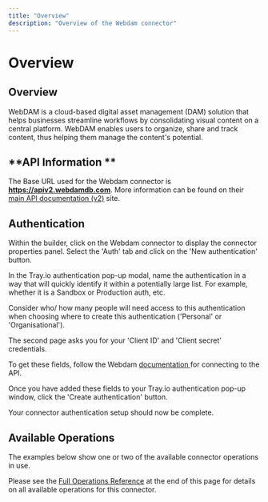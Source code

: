 ```yaml
---
title: "Overview"
description: "Overview of the Webdam connector"
---
```


# Overview

## Overview

WebDAM is a cloud-based digital asset management (DAM) solution that helps businesses streamline workflows by consolidating visual content on a central platform. WebDAM enables users to organize, share and track content, thus helping them manage the content's potential.

## **API Information **

The Base URL used for the Webdam connector is **https://apiv2.webdamdb.com**. More information can be found on their [main API documentation (v2)](https://www.damsuccess.com/hc/en-us/articles/202134055-REST-API) site.

## Authentication

Within the builder, click on the Webdam connector to display the connector properties panel. Select the 'Auth' tab and click on the 'New authentication' button.

In the Tray.io authentication pop-up modal, name the authentication in a way that will quickly identify it within a potentially large list. For example, whether it is a Sandbox or Production auth, etc.

Consider who/ how many people will need access to this authentication when choosing where to create this authentication ('Personal' or 'Organisational').

The second page asks you for your 'Client ID' and 'Client secret' credentials.

To get these fields, follow the Webdam [documentation ](https://www.damsuccess.com/hc/en-us/articles/202134055-REST-API#api_connecting)for connecting to the API. 

Once you have added these fields to your Tray.io authentication pop-up window, click the 'Create authentication' button. 

Your connector authentication setup should now be complete.

## Available Operations

The examples below show one or two of the available connector operations in use.

Please see the [Full Operations Reference](#operationsFull) at the end of this page for details on all available operations for this connector.
